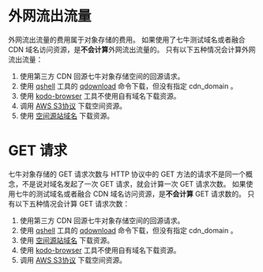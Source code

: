 # 外网流出流量
外网流出流量的费用属于对象存储的费用。
如果使用了七牛测试域名或者融合 CDN 域名访问资源，是**不会计算**外网流出流量的。
只有以下五种情况会计算外网流出流量：
1. 使用第三方 CDN 回源七牛对象存储空间的回源请求。
2. 使用 [qshell](/kodo/tools/1302/qshell) 工具的 [qdownload](https://github.com/qiniu/qshell/blob/master/docs/qdownload.md) 命令下载，但没有指定 cdn_domain 。 
3. 使用 [kodo-browser](/kodo/5972/kodo-browser) 工具不使用自有域名下载资源。
4. 调用 [AWS S3协议](/kodo/4086/aws-s3-compatible) 下载空间资源。
5. 使用 [空间源站域名](/kodo/6320/sourceDomain) 下载资源。


# GET 请求
七牛对象存储的 GET 请求次数与 HTTP 协议中的 GET 方法的请求不是同一个概念，不是说对域名发起了一次 GET 请求，就会计算一次 GET 请求次数。 
如果使用七牛的测试域名或者融合 CDN 域名访问资源，是**不会计算** GET 请求数的。
只有以下五种情况会计算 GET 请求次数：
1. 使用第三方 CDN 回源七牛对象存储空间的回源请求。
2. 使用 [qshell](/kodo/tools/1302/qshell) 工具的 [qdownload](https://github.com/qiniu/qshell/blob/master/docs/qdownload.md) 命令下载，但没有指定 cdn_domain 。
3. 使用 [空间源站域名](/kodo/6320/sourceDomain) 下载资源。
4. 使用 [kodo-browser](/kodo/5972/kodo-browser) 工具不使用自有域名下载资源。
5. 调用 [AWS S3协议](/kodo/4086/aws-s3-compatible) 下载空间资源。
